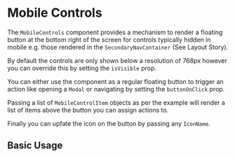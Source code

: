 
<Meta of={MobileControlsStories} />

# Mobile Controls

The `MobileControls` component provides a mechanism to render a floating button at the bottom right of the screen for controls typically hidden in mobile e.g. those rendered in the `SecondaryNavContainer` (See Layout Story).

By default the controls are only shown below a resolution of 768px however you can override this by setting the `isVisible` prop.

You can either use the component as a regular floating button to trigger an action like opening a `Modal` or navigating by setting the `buttonOnClick` prop.

Passing a list of `MobileControlItem` objects as per the example will render a list of items above the button you can assign actions to.

Finally you can upfate the icon on the button by passing any `IconName`.

## Basic Usage

<ArgsTable of={MobileControls} />

<Canvas>
  <Story of={MobileControlsStories.BasicUsage} />
</Canvas>

<RenderHtmlMarkup component="MobileControls" story="Basic Usage" />
